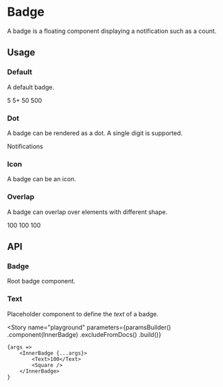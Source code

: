 
<Meta
    title="Components/Badge"
    id="badge"
/>

# Badge

A badge is a floating component displaying a notification such as a count.

<ComponentInfo
    usage="import { Badge } from @orbit-ui/react-components"
    githubPath="/packages/react-components/src/badge/src"
/>

## Usage

### Default

A default badge.

<Canvas>
    <Story name="default">
        <Inline gap={8} verticalAlign="center">
            <Badge>
                <Text>5</Text>
                <Square />
            </Badge>
            <Badge>
                <Text>5+</Text>
                <Square />
            </Badge>
            <Badge>
                <Text>50</Text>
                <Square />
            </Badge>
            <Badge>
                <Text>500</Text>
                <Square />
            </Badge>
        </Inline>
    </Story>
</Canvas>

### Dot

A badge can be rendered as a dot. A single digit is supported.

<Canvas>
    <Story name="dot">
        <Inline gap={8} verticalAlign="center">
            <Badge variant="dot" overlap="circle">
                <Circle />
            </Badge>
            <Badge variant="dot" overlap="icon">
                <EmailIcon size="lg" />
            </Badge>
            <Badge variant="dot">
                Notifications
            </Badge>
        </Inline>
    </Story>
</Canvas>

### Icon

A badge can be an icon.

<Canvas>
    <Story name="icon">
        <Badge variant="icon" overlap="circle">
            <CheckCircleIcon />
            <Circle />
        </Badge>
    </Story>
</Canvas>

### Overlap

A badge can overlap over elements with different shape.

<Canvas>
    <Story name="overlap">
        <Inline gap={13} verticalAlign="center">
            <Inline gap={8}>
                <Badge>
                    <Text>100</Text>
                    <Square />
                </Badge>
                <Badge variant="dot">
                    <Square />
                </Badge>
                <Badge variant="icon">
                    <CheckCircleIcon />
                    <Square />
                </Badge>
            </Inline>
            <Inline gap={8}>
                <Badge overlap="circle">
                    <Text>100</Text>
                    <Circle />
                </Badge>
                <Badge variant="dot" overlap="circle">
                    <Circle />
                </Badge>
                <Badge variant="icon" overlap="circle">
                    <CheckCircleIcon />
                    <Circle />
                </Badge>
            </Inline>
            <Inline gap={8}>
                <Badge overlap="icon">
                    <Text>100</Text>
                    <EmailIcon size="lg" />
                </Badge>
                <Badge variant="dot" overlap="icon">
                    <EmailIcon size="lg" />
                </Badge>
                <Badge variant="icon" overlap="icon">
                    <CheckCircleIcon />
                    <EmailIcon size="lg" />
                </Badge>
            </Inline>
        </Inline>
    </Story>
</Canvas>

## API

### Badge

Root badge component.

<ComponentInfo
    usage="import { Badge } from @orbit-ui/react-components"
    compact
/>

<ArgsTable of={InnerBadge} />

### Text

Placeholder component to define the *text* of a badge.

<ComponentInfo
    usage="import { Text } from @orbit-ui/react-components"
    compact
/>

<ArgsTable of={InnerText} />

<Story
    name="playground"
    parameters={paramsBuilder()
        .component(InnerBadge)
        .excludeFromDocs()
        .build()}
>
    {args =>
        <InnerBadge {...args}>
            <Text>100</Text>
            <Square />
        </InnerBadge>
    }
</Story>
